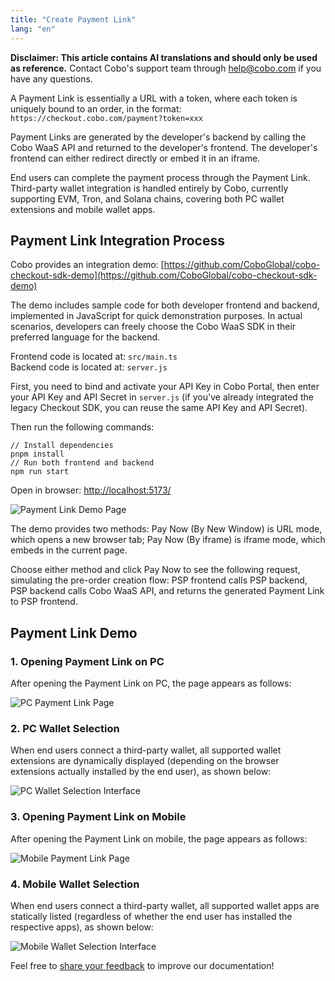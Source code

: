 ```yaml
---
title: "Create Payment Link"
lang: "en"
---
```


<Note>**Disclaimer: This article contains AI translations and should only be used as reference.** Contact Cobo's support team through [help@cobo.com](mailto:help@cobo.com) if you have any questions.</Note>

A Payment Link is essentially a URL with a token, where each token is uniquely bound to an order, in the format:  
`https://checkout.cobo.com/payment?token=xxx`

Payment Links are generated by the developer's backend by calling the Cobo WaaS API and returned to the developer's frontend. The developer's frontend can either redirect directly or embed it in an iframe.

End users can complete the payment process through the Payment Link. Third-party wallet integration is handled entirely by Cobo, currently supporting EVM, Tron, and Solana chains, covering both PC wallet extensions and mobile wallet apps.


## Payment Link Integration Process

Cobo provides an integration demo: [https://github.com/CoboGlobal/cobo-checkout-sdk-demo](https://github.com/CoboGlobal/cobo-checkout-sdk-demo)

The demo includes sample code for both developer frontend and backend, implemented in JavaScript for quick demonstration purposes. In actual scenarios, developers can freely choose the Cobo WaaS SDK in their preferred language for the backend.

Frontend code is located at: `src/main.ts`  
Backend code is located at: `server.js`

First, you need to bind and activate your API Key in Cobo Portal, then enter your API Key and API Secret in `server.js` (if you've already integrated the legacy Checkout SDK, you can reuse the same API Key and API Secret).

Then run the following commands:

```shell
// Install dependencies
pnpm install
// Run both frontend and backend
npm run start
```

Open in browser: [http://localhost:5173/](http://localhost:5173/)

<img src="/v2/images/payments/payment-link-demo-page.png" className="screenshot_full_screen" alt="Payment Link Demo Page" />

The demo provides two methods: Pay Now (By New Window) is URL mode, which opens a new browser tab; Pay Now (By iframe) is iframe mode, which embeds in the current page.

Choose either method and click Pay Now to see the following request, simulating the pre-order creation flow: PSP frontend calls PSP backend, PSP backend calls Cobo WaaS API, and returns the generated Payment Link to PSP frontend.


## Payment Link Demo

### 1. Opening Payment Link on PC

After opening the Payment Link on PC, the page appears as follows:

<img src="/v2/images/payments/payment-link-pc-page.png" className="screenshot_full_screen" alt="PC Payment Link Page" />

### 2. PC Wallet Selection

When end users connect a third-party wallet, all supported wallet extensions are dynamically displayed (depending on the browser extensions actually installed by the end user), as shown below:

<img src="/v2/images/payments/payment-link-pc-wallet-select.png" className="screenshot_modal" alt="PC Wallet Selection Interface" />

### 3. Opening Payment Link on Mobile

After opening the Payment Link on mobile, the page appears as follows:

<img src="/v2/images/payments/payment-link-mobile-page.png" className="screenshot_full_screen" alt="Mobile Payment Link Page" />

### 4. Mobile Wallet Selection

When end users connect a third-party wallet, all supported wallet apps are statically listed (regardless of whether the end user has installed the respective apps), as shown below:

<img src="/v2/images/payments/payment-link-mobile-wallet-select.png" className="screenshot_full_screen" alt="Mobile Wallet Selection Interface" />

<Tip>Feel free to [share your feedback](https://forms.zohopublic.com/cobo/form/DocumentFeedbackForm/formperma/QvLOhxJv1_JMsJ-1dleZ8Itb_7rzN-LtgvsDdxosoVI) to improve our documentation!</Tip>


